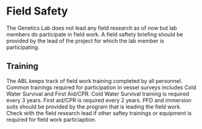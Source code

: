 # Field Safety

The Genetics Lab does not lead any field research as of now but lab members do participate in field work. A field saftety briefing should be provided by the lead of the project for which the lab member is participating. 

## Training

The ABL keeps track of field work training completed by all personnel. Common trainings required for participation in vessel surveys includes Cold Water Survival and First Aid/CPR. Cold Water Survival training is required every 3 years. First aid/CPR is required every 2 years. PFD and immersion suits should be provided by the program that is leading the field work. Check with the field research lead if other saftey trainings or equipment is required for field work particiaption. 

